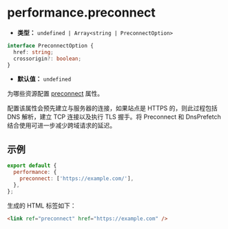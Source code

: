# performance.preconnect

- **类型：** `undefined | Array<string | PreconnectOption>`

```ts
interface PreconnectOption {
  href: string;
  crossorigin?: boolean;
}
```

- **默认值：** `undefined`

为哪些资源配置 [preconnect](https://developer.mozilla.org/en-US/docs/Web/HTML/Attributes/rel/preconnect) 属性。

配置该属性会预先建立与服务器的连接，如果站点是 HTTPS 的，则此过程包括 DNS 解析，建立 TCP 连接以及执行 TLS 握手。将 Preconnect 和 DnsPrefetch 结合使用可进一步减少跨域请求的延迟。

## 示例

```js
export default {
  performance: {
    preconnect: ['https://example.com/'],
  },
};
```

生成的 HTML 标签如下：

```html
<link ref="preconnect" href="https://example.com" />
```
